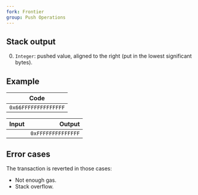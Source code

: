 ```yaml
---
fork: Frontier
group: Push Operations
---
```


## Stack output

0. `Integer`: pushed value, aligned to the right (put in the lowest significant bytes).

## Example

| Code |
|------|
| `0x66FFFFFFFFFFFFFF` |

| Input | Output |
|------:|-------:|
| | `0xFFFFFFFFFFFFFF` |

## Error cases

The transaction is reverted in those cases:
- Not enough gas.
- Stack overflow.
